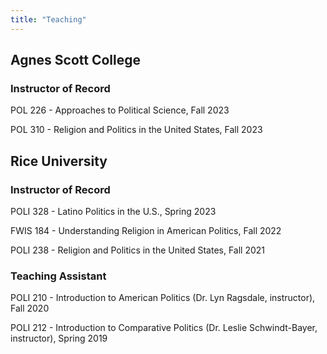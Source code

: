 ```yaml
---
title: "Teaching"
---
```


## Agnes Scott College

### Instructor of Record

POL 226 - Approaches to Political Science, Fall 2023

POL 310 - Religion and Politics in the United States, Fall 2023


## Rice University

### Instructor of Record

POLI 328 - Latino Politics in the U.S., Spring 2023

FWIS 184 - Understanding Religion in American Politics, Fall 2022

POLI 238 - Religion and Politics in the United States, Fall 2021


### Teaching Assistant

POLI 210 - Introduction to American Politics (Dr. Lyn Ragsdale, instructor), Fall 2020

POLI 212 - Introduction to Comparative Politics (Dr. Leslie Schwindt-Bayer, instructor), Spring 2019
